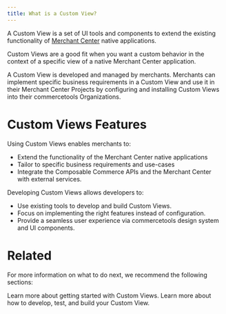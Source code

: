 ```yaml
---
title: What is a Custom View?
---
```


A Custom View is a set of UI tools and components to extend the existing functionality of [Merchant Center](https://commercetools.com/features/business-tooling) native applications.

Custom Views are a good fit when you want a custom behavior in the context of a specific view of a native Merchant Center application.

A Custom View is developed and managed by merchants. Merchants can implement specific business requirements in a Custom View and use it in their Merchant Center Projects by configuring and installing Custom Views into their commercetools Organizations.

# Custom Views Features

Using Custom Views enables merchants to:

* Extend the functionality of the Merchant Center native applications
* Tailor to specific business requirements and use-cases
* Integrate the Composable Commerce APIs and the Merchant Center with external services.

Developing Custom Views allows developers to:

* Use existing tools to develop and build Custom Views.
* Focus on implementing the right features instead of configuration.
* Provide a seamless user experience via commercetools design system and UI components.

# Related

For more information on what to do next, we recommend the following sections:

<Cards smallTitle clickable>
  <Card
    title="Getting Started"
    href="/getting-started"
  >
    Learn more about getting started with Custom Views.
  </Card>
  <Card
    title="Development guidelines"
    href="/development"
  >
    Learn more about how to develop, test, and build your Custom View.
  </Card>
</Cards>
